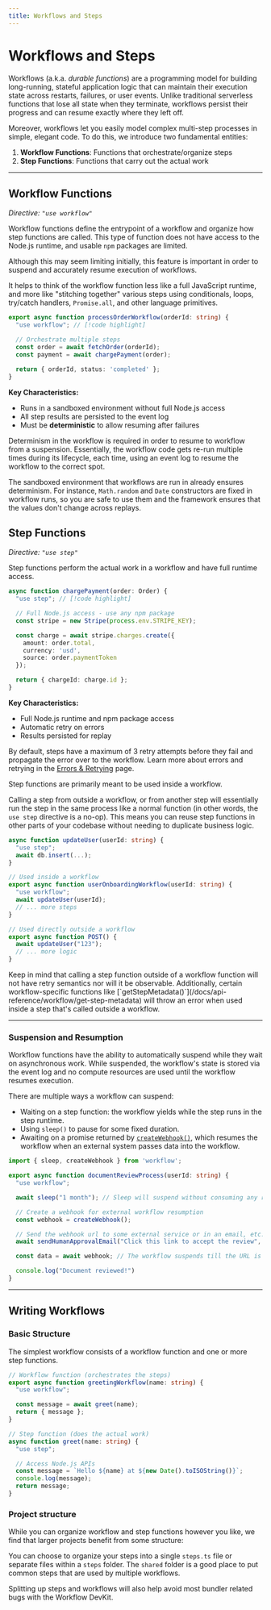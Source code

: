 ```yaml
---
title: Workflows and Steps
---
```



# Workflows and Steps

Workflows (a.k.a. *durable functions*) are a programming model for building long-running, stateful application logic that can maintain their execution state across restarts, failures, or user events. Unlike traditional serverless functions that lose all state when they terminate, workflows persist their progress and can resume exactly where they left off.

Moreover, workflows let you easily model complex multi-step processes in simple, elegant code. To do this, we introduce two fundamental entities:

1. **Workflow Functions**: Functions that orchestrate/organize steps
2. **Step Functions**: Functions that carry out the actual work

---

## Workflow Functions

*Directive: `"use workflow"`*

Workflow functions define the entrypoint of a workflow and organize how step functions are called. This type of function does not have access to the Node.js runtime, and usable `npm` packages are limited.

Although this may seem limiting initially, this feature is important in order to suspend and accurately resume execution of workflows.

It helps to think of the workflow function less like a full JavaScript runtime, and more like "stitching together" various steps using conditionals, loops, try/catch handlers, `Promise.all`, and other language primitives.

```typescript lineNumbers
export async function processOrderWorkflow(orderId: string) {
  "use workflow"; // [!code highlight]

  // Orchestrate multiple steps
  const order = await fetchOrder(orderId);
  const payment = await chargePayment(order);

  return { orderId, status: 'completed' };
}
```

**Key Characteristics:**

- Runs in a sandboxed environment without full Node.js access
- All step results are persisted to the event log
- Must be **deterministic** to allow resuming after failures

Determinism in the workflow is required in order to resume to workflow from a suspension. Essentially, the workflow code gets re-run multiple times during its lifecycle,
each time, using an event log to resume the workflow to the correct spot.

The sandboxed environment that workflows are run in already ensures determinism. For instance, `Math.random` and `Date` constructors are fixed in workflow runs, so you are safe to use them and the framework ensures that the values don't change across replays.

## Step Functions

*Directive: `"use step"`*

Step functions perform the actual work in a workflow and have full runtime access.

```typescript lineNumbers
async function chargePayment(order: Order) {
  "use step"; // [!code highlight]

  // Full Node.js access - use any npm package
  const stripe = new Stripe(process.env.STRIPE_KEY);

  const charge = await stripe.charges.create({
    amount: order.total,
    currency: 'usd',
    source: order.paymentToken
  });

  return { chargeId: charge.id };
}
```

**Key Characteristics:**

- Full Node.js runtime and npm package access
- Automatic retry on errors
- Results persisted for replay

By default, steps have a maximum of 3 retry attempts before they fail and propagate the error over to the workflow. Learn more about errors and retrying in the [Errors & Retrying](/docs/foundations/errors-and-retries) page.

<Callout type="info">
Step functions are primarily meant to be used inside a workflow.
</Callout>

Calling a step from outside a workflow, or from another step will essentially run the step in the same process like a normal function (in other words, the `use step` directive is a no-op). This means you can reuse step functions in other parts of your codebase without needing to duplicate business logic.


```typescript lineNumbers
async function updateUser(userId: string) {
  "use step";
  await db.insert(...);
}

// Used inside a workflow
export async function userOnboardingWorkflow(userId: string) {
  "use workflow";
  await updateUser(userId);
  // ... more steps
}

// Used directly outside a workflow
export async function POST() {
  await updateUser("123");
  // ... more logic
}
```

<Callout type="info">
Keep in mind that calling a step function outside of a workflow function will not have retry semantics nor will it be observable. Additionally, certain workflow-specific functions like [`getStepMetadata()`](/docs/api-reference/workflow/get-step-metadata) will throw an error when used inside a step that's called outside a workflow.
</Callout>

---

### Suspension and Resumption

Workflow functions have the ability to automatically suspend while they wait on asynchronous work. While suspended, the workflow's state is stored via the event log and no compute resources are used until the workflow resumes execution.

There are multiple ways a workflow can suspend:

- Waiting on a step function: the workflow yields while the step runs in the step runtime.
- Using `sleep()` to pause for some fixed duration.
- Awaiting on a promise returned by [`createWebhook()`](/docs/api-reference/workflow/create-webhook), which resumes the workflow when an external system passes data into the workflow.

```typescript lineNumbers
import { sleep, createWebhook } from 'workflow';

export async function documentReviewProcess(userId: string) {
  "use workflow";

  await sleep("1 month"); // Sleep will suspend without consuming any resources [!code highlight]

  // Create a webhook for external workflow resumption
  const webhook = createWebhook();

  // Send the webhook url to some external service or in an email, etc.
  await sendHumanApprovalEmail("Click this link to accept the review", webhook.url)

  const data = await webhook; // The workflow suspends till the URL is resumed [!code highlight]

  console.log("Document reviewed!")
}
```

---

## Writing Workflows

### Basic Structure

The simplest workflow consists of a workflow function and one or more step functions.

```typescript lineNumbers
// Workflow function (orchestrates the steps)
export async function greetingWorkflow(name: string) {
  "use workflow";

  const message = await greet(name);
  return { message };
}

// Step function (does the actual work)
async function greet(name: string) {
  "use step";

  // Access Node.js APIs
  const message = `Hello ${name} at ${new Date().toISOString()}`;
  console.log(message);
  return message;
}
```

### Project structure

While you can organize workflow and step functions however you like, we find that larger projects benefit from some structure:
<Files>
  <Folder name="workflows" defaultOpen disabled>
    <Folder name="userOnboarding" defaultOpen disabled>
      <File name="index.ts" />
      <File name="steps.ts" />
    </Folder>
    <Folder name="aiVideoGeneration" defaultOpen disabled>
      <File name="index.ts" />
      <Folder name="steps" defaultOpen disabled>
        <File name="transcribeUpload.ts" />
        <File name="generateVideo.ts" />
        <File name="notifyUser.ts" />
      </Folder>
    </Folder>
    <Folder name="shared" defaultOpen disabled>
      <File name="validateInput.ts" />
      <File name="logActivity.ts" />
    </Folder>
  </Folder>
</Files>

You can choose to organize your steps into a single `steps.ts` file or separate files within a `steps` folder. The `shared` folder is a good place to put common steps that are used by multiple workflows.

<Callout type="info">
Splitting up steps and workflows will also help avoid most bundler related bugs with the Workflow DevKit.
</Callout>
